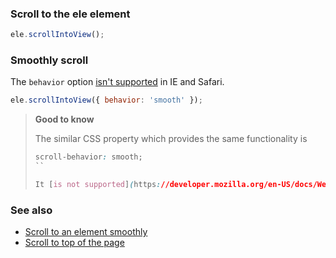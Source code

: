
### Scroll to the ele element

```js
ele.scrollIntoView();
```

### Smoothly scroll

The `behavior` option [isn't supported](https://developer.mozilla.org/en-US/docs/Web/API/Element/scrollIntoView#Browser_compatibility) in IE and Safari.

```js
ele.scrollIntoView({ behavior: 'smooth' });
```

> **Good to know**
>
> The similar CSS property which provides the same functionality is
>
> ```css
> scroll-behavior: smooth;
> ``
>
> It [is not supported](https://developer.mozilla.org/en-US/docs/Web/CSS/scroll-behavior#Browser_compatibility) in IE and Safari.
> ```

### See also

-   [Scroll to an element smoothly](/scroll-to-an-element-smoothly)
-   [Scroll to top of the page](/scroll-to-top-of-the-page)

